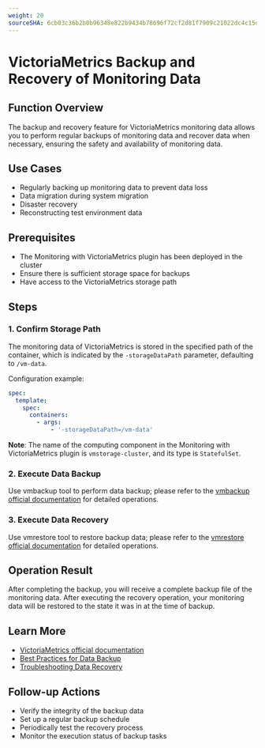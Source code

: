 ```yaml
---
weight: 20
sourceSHA: 6cb03c36b2b0b96348e822b9434b78696f72cf2d81f7909c21022dc4c15dd9c9
---
```


# VictoriaMetrics Backup and Recovery of Monitoring Data

## Function Overview

The backup and recovery feature for VictoriaMetrics monitoring data allows you to perform regular backups of monitoring data and recover data when necessary, ensuring the safety and availability of monitoring data.

## Use Cases

- Regularly backing up monitoring data to prevent data loss
- Data migration during system migration
- Disaster recovery
- Reconstructing test environment data

## Prerequisites

- The Monitoring with VictoriaMetrics plugin has been deployed in the cluster
- Ensure there is sufficient storage space for backups
- Have access to the VictoriaMetrics storage path

## Steps

### 1. Confirm Storage Path

The monitoring data of VictoriaMetrics is stored in the specified path of the container, which is indicated by the `-storageDataPath` parameter, defaulting to `/vm-data`.

Configuration example:

```yaml
spec:
  template:
    spec:
      containers:
        - args:
            - '-storageDataPath=/vm-data'
```

**Note**: The name of the computing component in the Monitoring with VictoriaMetrics plugin is `vmstorage-cluster`, and its type is `StatefulSet`.

### 2. Execute Data Backup

Use vmbackup tool to perform data backup; please refer to the [vmbackup official documentation](https://docs.victoriametrics.com/vmbackup.html) for detailed operations.

### 3. Execute Data Recovery

Use vmrestore tool to restore backup data; please refer to the [vmrestore official documentation](https://docs.victoriametrics.com/vmrestore.html) for detailed operations.

## Operation Result

After completing the backup, you will receive a complete backup file of the monitoring data. After executing the recovery operation, your monitoring data will be restored to the state it was in at the time of backup.

## Learn More

- [VictoriaMetrics official documentation](https://docs.victoriametrics.com/)
- [Best Practices for Data Backup](https://docs.victoriametrics.com/vmbackup.html#best-practices)
- [Troubleshooting Data Recovery](https://docs.victoriametrics.com/vmrestore.html#troubleshooting)

## Follow-up Actions

- Verify the integrity of the backup data
- Set up a regular backup schedule
- Periodically test the recovery process
- Monitor the execution status of backup tasks
